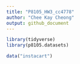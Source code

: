 ```yaml
---
title: "P8105_HW3_cc4778"
author: "Chee Kay Cheong"
output: github_document
---
```


```r
library(tidyverse)
library(p8105.datasets)

data("instacart")
```

